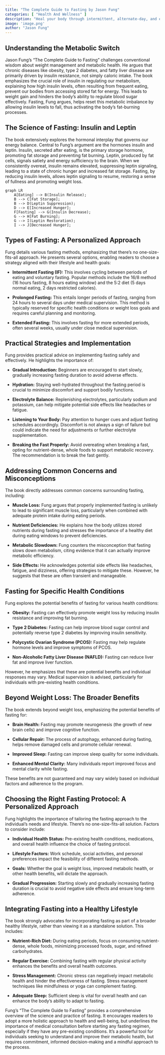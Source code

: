 ```yaml
---
title: "The Complete Guide to Fasting by Jason Fung"
categories: [ "Health And Wellness" ]
description: "Heal your body through intermittent, alternate-day, and extended fasting"
image: 'image.png'
author: "Jason Fung"
---
```

## Understanding the Metabolic Switch

Jason Fung's "The Complete Guide to Fasting" challenges conventional wisdom about weight management and metabolic health.  He argues that chronic diseases like obesity, type 2 diabetes, and fatty liver disease are primarily driven by insulin resistance, not simply caloric intake. The book emphasizes the crucial role of insulin in regulating our metabolism, explaining how high insulin levels, often resulting from frequent eating, prevent our bodies from accessing stored fat for energy.  This leads to weight gain and hinders the body's ability to regulate blood sugar effectively.  Fasting, Fung argues, helps reset this metabolic imbalance by allowing insulin levels to fall, thus activating the body's fat-burning processes.

## The Science of Fasting: Insulin and Leptin

The book extensively explores the hormonal interplay that governs our energy balance.  Central to Fung's argument are the hormones insulin and leptin. Insulin, secreted after eating, is the primary storage hormone, promoting fat storage and preventing fat burning. Leptin, produced by fat cells, signals satiety and energy sufficiency to the brain.  When we consistently overeat, insulin remains elevated, suppressing leptin signaling, leading to a state of chronic hunger and increased fat storage.  Fasting, by reducing insulin levels, allows leptin signaling to resume, restoring a sense of fullness and promoting weight loss.

```mermaid
graph LR
    A[Eating] --> B(Insulin Release);
    B --> C[Fat Storage];
    B --> D(Leptin Suppression);
    D --> E[Increased Hunger];
    F[Fasting] --> G(Insulin Decrease);
    G --> H[Fat Burning];
    G --> I(Leptin Restoration);
    I --> J[Decreased Hunger];
```

## Types of Fasting: A Personalized Approach

Fung details various fasting methods, emphasizing that there's no one-size-fits-all approach.  He presents several options, enabling readers to choose a strategy aligned with their lifestyle and health goals:

* **Intermittent Fasting (IF):**  This involves cycling between periods of eating and voluntary fasting.  Popular methods include the 16/8 method (16 hours fasting, 8 hours eating window) and the 5:2 diet (5 days normal eating, 2 days restricted calories).

* **Prolonged Fasting:**  This entails longer periods of fasting, ranging from 24 hours to several days under medical supervision.  This method is typically reserved for specific health conditions or weight loss goals and requires careful planning and monitoring.

* **Extended Fasting:**  This involves fasting for more extended periods, often several weeks, usually under close medical supervision.


##  Practical Strategies and Implementation

Fung provides practical advice on implementing fasting safely and effectively.  He highlights the importance of:

* **Gradual Introduction:**  Beginners are encouraged to start slowly, gradually increasing fasting duration to avoid adverse effects.

* **Hydration:**  Staying well-hydrated throughout the fasting period is crucial to minimize discomfort and support bodily functions.

* **Electrolyte Balance:**  Replenishing electrolytes, particularly sodium and potassium, can help mitigate potential side effects like headaches or fatigue.

* **Listening to Your Body:**  Pay attention to hunger cues and adjust fasting schedules accordingly.  Discomfort is not always a sign of failure but could indicate the need for adjustments or further electrolyte supplementation.

* **Breaking the Fast Properly:**  Avoid overeating when breaking a fast, opting for nutrient-dense, whole foods to support metabolic recovery.  The recommendation is to break the fast gently.

##  Addressing Common Concerns and Misconceptions

The book directly addresses common concerns surrounding fasting, including:

* **Muscle Loss:**  Fung argues that properly implemented fasting is unlikely to lead to significant muscle loss, particularly when combined with adequate protein intake during eating periods.

* **Nutrient Deficiencies:**  He explains how the body utilizes stored nutrients during fasting and stresses the importance of a healthy diet during eating windows to prevent deficiencies.

* **Metabolic Slowdown:**  Fung counters the misconception that fasting slows down metabolism, citing evidence that it can actually improve metabolic efficiency.

* **Side Effects:**  He acknowledges potential side effects like headaches, fatigue, and dizziness, offering strategies to mitigate these.  However, he suggests that these are often transient and manageable.

##  Fasting for Specific Health Conditions

Fung explores the potential benefits of fasting for various health conditions:

* **Obesity:** Fasting can effectively promote weight loss by reducing insulin resistance and improving fat burning.

* **Type 2 Diabetes:**  Fasting can help improve blood sugar control and potentially reverse type 2 diabetes by improving insulin sensitivity.

* **Polycystic Ovarian Syndrome (PCOS):**  Fasting may help regulate hormone levels and improve symptoms of PCOS.

* **Non-Alcoholic Fatty Liver Disease (NAFLD):**  Fasting can reduce liver fat and improve liver function.

However, he emphasizes that these are potential benefits and individual responses may vary.  Medical supervision is advised, particularly for individuals with pre-existing health conditions.

##  Beyond Weight Loss: The Broader Benefits

The book extends beyond weight loss, emphasizing the potential benefits of fasting for:

* **Brain Health:**  Fasting may promote neurogenesis (the growth of new brain cells) and improve cognitive function.

* **Cellular Repair:**  The process of autophagy, enhanced during fasting, helps remove damaged cells and promote cellular renewal.

* **Improved Sleep:**  Fasting can improve sleep quality for some individuals.

* **Enhanced Mental Clarity:**  Many individuals report improved focus and mental clarity while fasting.

These benefits are not guaranteed and may vary widely based on individual factors and adherence to the program.

##  Choosing the Right Fasting Protocol:  A Personalized Approach

Fung highlights the importance of tailoring the fasting approach to the individual's needs and lifestyle.  There’s no one-size-fits-all solution.  Factors to consider include:

* **Individual Health Status:** Pre-existing health conditions, medications, and overall health influence the choice of fasting protocol.

* **Lifestyle Factors:**  Work schedule, social activities, and personal preferences impact the feasibility of different fasting methods.

* **Goals:**  Whether the goal is weight loss, improved metabolic health, or other health benefits, will dictate the approach.

* **Gradual Progression:** Starting slowly and gradually increasing fasting duration is crucial to avoid negative side effects and ensure long-term adherence.

##  Integrating Fasting into a Healthy Lifestyle

The book strongly advocates for incorporating fasting as part of a broader healthy lifestyle, rather than viewing it as a standalone solution.  This includes:

* **Nutrient-Rich Diet:**  During eating periods, focus on consuming nutrient-dense, whole foods, minimizing processed foods, sugar, and refined carbohydrates.

* **Regular Exercise:**  Combining fasting with regular physical activity enhances the benefits and overall health outcomes.

* **Stress Management:**  Chronic stress can negatively impact metabolic health and hinder the effectiveness of fasting.  Stress management techniques like mindfulness or yoga can complement fasting.

* **Adequate Sleep:** Sufficient sleep is vital for overall health and can enhance the body's ability to adapt to fasting.


Fung’s "The Complete Guide to Fasting" provides a comprehensive overview of the science and practice of fasting. It encourages readers to adopt a more holistic approach to health and well-being, but underlines the importance of medical consultation before starting any fasting regimen, especially if they have any pre-existing conditions.  It’s a powerful tool for individuals seeking to understand and improve their metabolic health, but requires commitment, informed decision-making and a mindful approach to the process.

